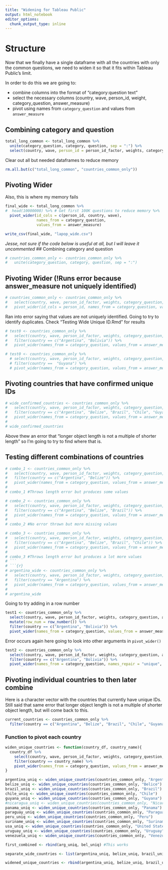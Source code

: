 ```yaml
---
title: "Widening for Tableau Public"
output: html_notebook
editor_options: 
  chunk_output_type: inline
---
```




# Structure

Now that we finally have a single dataframe with all the countries with only the common questions, we need to widen it so that it fits within Tableau Public's limit.

In order to do this we are going to:

* combine columns into the format of "category:question text"
* select the necessary columns (country, wave, person_id, weight, category_question, answer_measure)
* pivot using names from `category_question` and values from `answer_measure`

## Combining category and question
```r
total_long_common <- total_long_common %>% 
  unite(category_question, category, question, sep = ":") %>%
  select(country, wave, person_id = person_id_factor, weights, category_question, answer_measure) 
```

Clear out all but needed dataframes to reduce memory

```r
rm.all.but(c("total_long_common", "countries_common_only"))
```


## Pivoting Wider 
Also, this is where my memory fails
```r
final_wide <- total_long_common %>% 
#  head(10000000) %>% # Get first 100K questions to reduce memory %>%
  pivot_wider(id_cols = c(person_id, country, wave), 
              names_from = category_question,
              values_from = answer_measure)

write_csv(final_wide, "lapop_wide.csv")
```



*Jesse, not sure if the code below is useful at all, but I will leave it uncommented*
## Combining category and question
```r
# countries_common_only <- countries_common_only %>% 
#   unite(category_question, category, question, sep = ":")
```

## Pivoting Wider (!Runs error because answer_measure not uniquely identified)
```r
# countries_common_only <- countries_common_only %>% 
#   select(country, wave, person_id_factor, weights, category_question, answer_measure) %>% 
#   pivot_wider(id_cols = person_id, names_from = category_question, values_from = answer_measure)
```

Ran into error saying that values are not uniquely identified. Going to try to identify duplicates. 
Check "Testing Wide Unique ID.Rmd" for results
```r
# test0 <- countries_common_only %>% 
#   select(country, wave, person_id_factor, weights, category_question, answer_measure) %>% 
#   filter(country == c("Argentina", "Bolivia")) %>% 
#   pivot_wider(names_from = category_question, values_from = answer_measure)
```

```r
# test0 <- countries_common_only %>% 
  # select(country, wave, person_id_factor, weights, category_question, answer_measure) %>% 
  # filter(country ==  "Guyana") %>% 
  # pivot_wider(names_from = category_question, values_from = answer_measure)
```

## Pivoting countries that have confirmed unique IDs
```r
# wide_confirmed_countries <- countries_common_only %>% 
#   select(country, wave, person_id_factor, weights, category_question, answer_measure) %>% 
#   filter(country == c("Argentina", "Belize", "Brazil", "Chile", "Guyana", "Nicaragua", "Panama", "Paraguay", "Peru", "Suriname", "United States", "Uruguay", "Venezuela")) %>% 
#   pivot_wider(names_from = category_question, values_from = answer_measure)
# 
# wide_confirmed_countries
```

Above thew an error that "longer object length is not a multiple of shorter length" so I'm going to try to find where that is.

## Testing different combinations of countries
```r
# combo_1 <- countries_common_only %>% 
#   select(country, wave, person_id_factor, weights, category_question, answer_measure) %>% 
#   filter(country == c("Argentina", "Belize")) %>% 
#   pivot_wider(names_from = category_question, values_from = answer_measure)
#          
# combo_1 #Throws length error but produces some values
```

```r
# combo_2 <- countries_common_only %>% 
#   select(country, wave, person_id_factor, weights, category_question, answer_measure) %>% 
#   filter(country == c("Argentina", "Belize", "Brazil")) %>% 
#   pivot_wider(names_from = category_question, values_from = answer_measure)
#          
# combo_2 #No error thrown but more missing values
```

```r
# combo_3 <- countries_common_only %>% 
#   select(country, wave, person_id_factor, weights, category_question, answer_measure) %>% 
#   filter(country == c("Argentina", "Belize", "Brazil", "Chile")) %>% 
#   pivot_wider(names_from = category_question, values_from = answer_measure)
#          
# combo_3 #Throws length error but produces a lot more values
# ```
# ```{r}
# argentina_wide <- countries_common_only %>% 
#   select(country, wave, person_id_factor, weights, category_question, answer_measure) %>% 
#   filter(country == "Argentina") %>% 
#   pivot_wider(names_from = category_question, values_from = answer_measure)
#          
# argentina_wide
```

Going to try adding in a row number
```r
test1 <- countries_common_only %>% 
  select(country, wave, person_id_factor, weights, category_question, answer_measure) %>% 
  mutate(row_num = row_number()) %>% 
  filter(country == c("Argentina", "Bolivia")) %>% 
  pivot_wider(names_from = category_question, values_from = answer_measure)
```

Error occurs again here going to look into other arguments in `pivot_wider()`
```r
test2 <- countries_common_only %>% 
  select(country, wave, person_id_factor, weights, category_question, answer_measure) %>% 
  filter(country == c("Argentina", "Bolivia")) %>% 
  pivot_wider(names_from = category_question, names_repair = "unique", values_from = answer_measure)
```

## Pivoting individual countries to then later combine
Here is a character vector with the countries that currently have unique IDs. Still said that same error that longer object length is not a multiple of shorter object length, but will come back to this.
```r
current_countries <- countries_common_only %>% 
  filter(country == c("Argentina", "Belize", "Brazil", "Chile", "Guyana", "Nicaragua", "Panama", "Paraguay", "Peru", "Suriname", "United States", "Uruguay", "Venezuela"))
```

### Function to pivot each country
```r
widen_unique_countries <- function(country_df, country_name){
  country_df %>% 
    select(country, wave, person_id_factor, weights, category_question, answer_measure) %>% 
    filter(country == country_name) %>% 
    pivot_wider(names_from = category_question, values_from = answer_measure)
}
```

```r
argentina_uniq <- widen_unique_countries(countries_common_only, "Argentina")
belize_uniq <- widen_unique_countries(countries_common_only, "Belice")
brazil_uniq <- widen_unique_countries(countries_common_only, "Brazil")
chile_uniq <- widen_unique_countries(countries_common_only, "Chile")
guyana_uniq <- widen_unique_countries(countries_common_only, "Guyana")
#nicaragua_uniq <- widen_unique_countries(countries_common_only, "Nicaragua")
panama_uniq <- widen_unique_countries(countries_common_only, "Panama")
paraguay_uniq <- widen_unique_countries(countries_common_only, "Paraguay")
peru_uniq <- widen_unique_countries(countries_common_only, "Peru")
suriname_uniq <- widen_unique_countries(countries_common_only, "Suriname")
usa_uniq <- widen_unique_countries(countries_common_only, "United States")
uruguay_uniq <- widen_unique_countries(countries_common_only, "Uruguay")
venezuela_uniq <- widen_unique_countries(countries_common_only, "Venezuela")

first_combined <- rbind(arg_uniq, bel_uniq) #This works

separate_wide_countries <- list(argentina_uniq, belize_uniq, brazil_uniq, chile_uniq, guyana_uniq, panama_uniq, paraguay_uniq, peru_uniq, suriname_uniq, usa_uniq, uruguay_uniq, venezuela_uniq)
```

```r
widened_unique_countries <- rbind(argentina_uniq, belize_uniq, brazil_uniq, chile_uniq, guyana_uniq, panama_uniq, paraguay_uniq, peru_uniq, suriname_uniq, usa_uniq, uruguay_uniq, venezuela_uniq)
```







